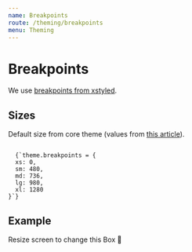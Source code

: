 ```yaml
---
name: Breakpoints
route: /theming/breakpoints
menu: Theming
---
```




# Breakpoints

We use [breakpoints from xstyled](https://xstyled.dev/docs/responsive/).

## Sizes

Default size from core theme (values from [this article](https://medium.com/@uiuxlab/the-most-used-responsive-breakpoints-in-2017-of-mine-9588e9bd3a8a)).

<Code>
  {`theme.breakpoints = {
  xs: 0,
  sm: 480,
  md: 736,
  lg: 980,
  xl: 1280
}`}
</Code>

## Example

<Playground>
  <Box
    display="flex"
    alignItems="center"
    justifyContent="center"
    textAlign="center"
    color={{ xs: 'warning.500', lg: 'primary.500' }}
    fontSize={{ lg: 'h2' }}
    height={{ xs: '10rem', lg: '20rem' }}
    backgroundColor={{ xs: 'warning.100', lg: 'primary.100' }}
  >
    Resize screen to change this Box 🌝
  </Box>
</Playground>
